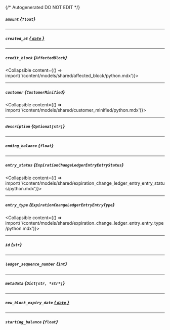 {/* Autogenerated DO NOT EDIT  */}

##### `amount` *{`float`}*

---
##### `created_at` [*{ `date` }*](https://docs.python.org/3/library/datetime.html#date-objects)

---
##### `credit_block` *{`AffectedBlock`}*
<Collapsible content={() => import('/content/models/shared/affected_block/python.mdx')}>
</Collapsible>

---
##### `customer` *{`CustomerMinified`}*
<Collapsible content={() => import('/content/models/shared/customer_minified/python.mdx')}>
</Collapsible>

---
##### `description` *{`Optional[str]`}*

---
##### `ending_balance` *{`float`}*

---
##### `entry_status` *{`ExpirationChangeLedgerEntryEntryStatus`}*
<Collapsible content={() => import('/content/models/shared/expiration_change_ledger_entry_entry_status/python.mdx')}>
</Collapsible>

---
##### `entry_type` *{`ExpirationChangeLedgerEntryEntryType`}*
<Collapsible content={() => import('/content/models/shared/expiration_change_ledger_entry_entry_type/python.mdx')}>
</Collapsible>

---
##### `id` *{`str`}*

---
##### `ledger_sequence_number` *{`int`}*

---
##### `metadata` *{`Dict[str, *str*]`}*

---
##### `new_block_expiry_date` [*{ `date` }*](https://docs.python.org/3/library/datetime.html#date-objects)

---
##### `starting_balance` *{`float`}*

